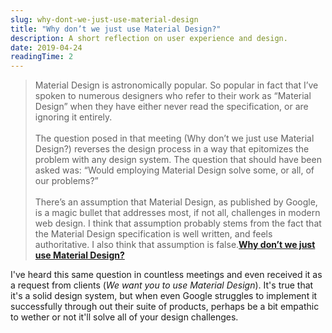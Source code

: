 ```yaml
---
slug: why-dont-we-just-use-material-design
title: "Why don’t we just use Material Design?"
description: A short reflection on user experience and design.
date: 2019-04-24
readingTime: 2
---
```


>Material Design is astronomically popular. So popular in fact that I’ve spoken to numerous designers who refer to their work as “Material Design” when they have either never read the specification, or are ignoring it entirely.<br /><br />
The question posed in that meeting (Why don’t we just use Material Design?) reverses the design process in a way that epitomizes the problem with any design system. The question that should have been asked was: “Would employing Material Design solve some, or all, of our problems?”
<br /><br />
There’s an assumption that Material Design, as published by Google, is a magic bullet that addresses most, if not all, challenges in modern web design. I think that assumption probably stems from the fact that the Material Design specification is well written, and feels authoritative. I also think that assumption is false.**<a href="https://www.webdesignerdepot.com/2019/04/why-dont-we-just-use-material-design/">Why don’t we just use Material Design?</a>**

I've heard this same question in countless meetings and even received it as a request from clients (_We want you to use Material Design_). It's true that it's a solid design system, but when even Google struggles to implement it successfully through out their suite of products, perhaps be a bit empathic to wether or not it'll solve all of your design challenges.